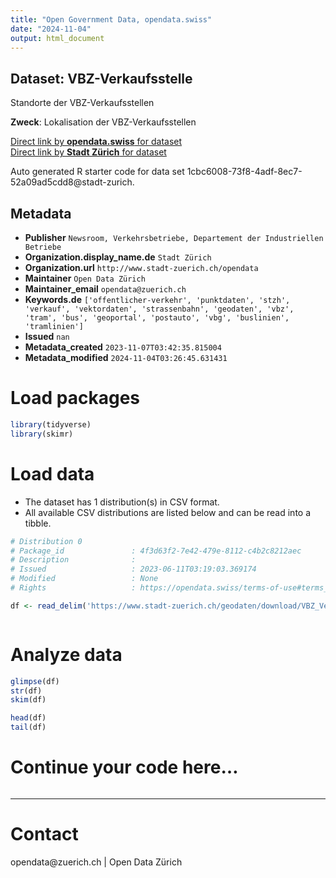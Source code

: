 ```yaml
---
title: "Open Government Data, opendata.swiss"
date: "2024-11-04"
output: html_document
---
```


## Dataset: VBZ-Verkaufsstelle

Standorte der VBZ-Verkaufsstellen

**Zweck**: Lokalisation der VBZ-Verkaufsstellen

[Direct link by **opendata.swiss** for dataset](https://opendata.swiss/de/dataset/vbz-verkaufsstelle)<br>
[Direct link by **Stadt Zürich** for dataset](https://data.stadt-zuerich.ch/dataset/geo_vbz_verkaufsstelle)

Auto generated R starter code for data set 1cbc6008-73f8-4adf-8ec7-52a09ad5cdd8@stadt-zurich.

## Metadata

- **Publisher** `Newsroom, Verkehrsbetriebe, Departement der Industriellen Betriebe`
- **Organization.display_name.de** `Stadt Zürich`
- **Organization.url** `http://www.stadt-zuerich.ch/opendata`
- **Maintainer** `Open Data Zürich`
- **Maintainer_email** `opendata@zuerich.ch`
- **Keywords.de** `['offentlicher-verkehr', 'punktdaten', 'stzh', 'verkauf', 'vektordaten', 'strassenbahn', 'geodaten', 'vbz', 'tram', 'bus', 'geoportal', 'postauto', 'vbg', 'buslinien', 'tramlinien']`
- **Issued** `nan`
- **Metadata_created** `2023-11-07T03:42:35.815004`
- **Metadata_modified** `2024-11-04T03:26:45.631431`


# Load packages

```r

library(tidyverse)
library(skimr)

```

# Load data

-   The dataset has 1 distribution(s) in CSV format.
-   All available CSV distributions are listed below and can be read into a tibble.

```r

# Distribution 0
# Package_id               : 4f3d63f2-7e42-479e-8112-c4b2c8212aec
# Description              : 
# Issued                   : 2023-06-11T03:19:03.369174
# Modified                 : None
# Rights                   : https://opendata.swiss/terms-of-use#terms_open

df <- read_delim('https://www.stadt-zuerich.ch/geodaten/download/VBZ_Verkaufsstelle?format=10008')



```

# Analyze data

```r

glimpse(df)
str(df)
skim(df)

head(df)
tail(df)

```

# Continue your code here...

```r

```

------------------------------------------------------------------------

# Contact

opendata@zuerich.ch | Open Data Zürich
